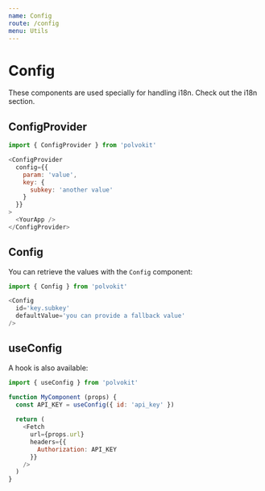 ```yaml
---
name: Config
route: /config
menu: Utils
---
```


# Config

These components are used specially for handling i18n. Check out the
i18n section.

## ConfigProvider

```js
import { ConfigProvider } from 'polvokit'

<ConfigProvider
  config={{
    param: 'value',
    key: {
      subkey: 'another value'
    }
  }}
>
  <YourApp />
</ConfigProvider>
```

## Config

You can retrieve the values with the `Config` component:

```js
import { Config } from 'polvokit'

<Config
  id='key.subkey'
  defaultValue='you can provide a fallback value'
/>
```

## useConfig

A hook is also available:

```js
import { useConfig } from 'polvokit'

function MyComponent (props) {
  const API_KEY = useConfig({ id: 'api_key' })
  
  return (
    <Fetch
      url={props.url}
      headers={{
        Authorization: API_KEY
      }}
    />
  )
}
```

